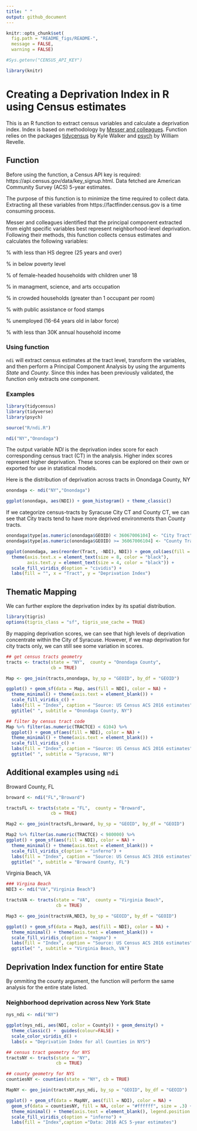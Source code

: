 ---
title: " "
output: github_document
---

```{r setup, include=FALSE}
knitr::opts_chunk$set(
  fig.path = "README_figs/README-",
  message = FALSE,
  warning = FALSE)

#Sys.getenv("CENSUS_API_KEY")

library(knitr)

```

# Creating a Deprivation Index in R using Census estimates

This is an R function to extract census variables and calculate a deprivation index. Index is based on methodology by [Messer and colleagues](https://www.ncbi.nlm.nih.gov/pubmed/17031568).  Function relies on the packages [tidycensus](https://walkerke.github.io/tidycensus/) by Kyle Walker and [psych](https://personality-project.org/r/psych/) by William Revelle. 

## Function

Before using the function, a Census API key is required: https://api.census.gov/data/key_signup.html.  Data fetched are American Community Survey (ACS) 5-year estimates. 

The purpose of this function is to minimize the time required to collect data. Extracting all these variables from https://factfinder.census.gov is a time consuming process.  

Messer and colleagues identified that the principal component extracted from eight specific variables best represent neighborhood-level deprivation.  Following their methods, this function collects census estimates and calculates the following variables:

% with less than HS degree (25 years and over)

% in below poverty level

% of female-headed households with children uner 18

% in managment, science, and arts occupation

% in crowded households (greater than 1 occupant per room)

% with public assistance or food stamps

% unemployed (16-64 years old in labor force)

% with less than 30K annual household income

### Using function

`ndi` will extract census estimates at the tract level, transform the variables, and then perform a Principal Component Analysis by using the arguments *State* and *County*.  Since this index has been previously validated, the function only extracts one component.  

### Examples
``` {r, echo = TRUE}
library(tidycensus)
library(tidyverse)
library(psych)

source("R/ndi.R")

ndi("NY","Onondaga")

```

The output variable _NDI_ is the deprivation index score for each corresponding census tract (CT) in the analysis.  Higher index scores represent higher deprivation.  These scores can be explored on their own or exported for use in statistical models.  

Here is the distribution of deprivation across tracts in Onondaga County, NY 

``` {r, echo = TRUE}
onondaga <- ndi("NY","Onondaga")

ggplot(onondaga, aes(NDI)) + geom_histogram() + theme_classic()

```

If we categorize census-tracts by Syracuse City CT and County CT, we can see that City tracts tend to have more deprived environments than County tracts.

``` {r, echo = TRUE}
onondaga$type[as.numeric(onondaga$GEOID) < 36067006104] <- "City Tract"
onondaga$type[as.numeric(onondaga$GEOID) >= 36067006104] <- "County Tract"

ggplot(onondaga, aes(reorder(Tract, -NDI), NDI)) + geom_col(aes(fill = type)) + coord_flip() +
  theme(axis.text.x = element_text(size = 8, color = "black"), 
        axis.text.y = element_text(size = 4, color = "black")) +
  scale_fill_viridis_d(option = "cividis") + 
  labs(fill = "", x = "Tract", y = "Deprivation Index")
```

## Thematic Mapping

We can further explore the deprivation index by its spatial distribution.  

``` {r, echo = TRUE}
library(tigris)
options(tigris_class = "sf", tigris_use_cache = TRUE)

```


By mapping deprivation scores, we can see that high levels of deprivation concentrate within the City of Syracuse.  However, if we map deprivation for city tracts only, we can still see some variation in scores.


``` {r, echo = TRUE}
## get census tracts geometry
tracts <- tracts(state = "NY",  county = "Onondaga County",
                 cb = TRUE)

Map <- geo_join(tracts,onondaga, by_sp = "GEOID", by_df = "GEOID")

ggplot() + geom_sf(data = Map, aes(fill = NDI), color = NA) +
  theme_minimal() + theme(axis.text = element_blank()) +
  scale_fill_viridis_c() +
  labs(fill = "Index", caption = "Source: US Census ACS 2016 estimates")+
  ggtitle(" ", subtitle = "Onondaga County, NY")

```


``` {r, echo = TRUE}
## filter by census tract code
Map %>% filter(as.numeric(TRACTCE) < 6104) %>%
  ggplot() + geom_sf(aes(fill = NDI), color = NA) +
  theme_minimal() + theme(axis.text = element_blank()) +
  scale_fill_viridis_c() +
  labs(fill = "Index", caption = "Source: US Census ACS 2016 estimates")+
  ggtitle(" ", subtitle = "Syracuse, NY")
```

## Additional examples using `ndi`

Broward County, FL

``` {r, echo = TRUE}
broward <- ndi("FL","Broward")

tractsFL <- tracts(state = "FL",  county = "Broward",
                 cb = TRUE)

Map2 <- geo_join(tractsFL,broward, by_sp = "GEOID", by_df = "GEOID")

Map2 %>% filter(as.numeric(TRACTCE) < 980000) %>%  
ggplot() + geom_sf(aes(fill = NDI), color = NA) +
  theme_minimal() + theme(axis.text = element_blank()) +
  scale_fill_viridis_c(option = "inferno") +
  labs(fill = "Index", caption = "Source: US Census ACS 2016 estimates")+
  ggtitle(" ", subtitle = "Broward County, FL")

```

Virginia Beach, VA

``` {r, echo = TRUE}
### Virgina Beach
NDI3 <- ndi("VA","Virginia Beach")

tractsVA <- tracts(state = "VA",  county = "Virginia Beach",
                   cb = TRUE)

Map3 <- geo_join(tractsVA,NDI3, by_sp = "GEOID", by_df = "GEOID")

ggplot() + geom_sf(data = Map3, aes(fill = NDI), color = NA) +
  theme_minimal() + theme(axis.text = element_blank()) +
  scale_fill_viridis_c(option = "magma") +
  labs(fill = "Index", caption = "Source: US Census ACS 2016 estimates")+
  ggtitle(" ", subtitle = "Virginia Beach, VA")
```


## Deprivation Index function for entire State

By ommiting the county argument, the function will perform the same analysis for the entire state listed. 


### Neighborhood deprivation across New York State

``` {r, echo = TRUE, fig.height= 8, fig.width=10}

nys_ndi <- ndi("NY")

ggplot(nys_ndi, aes(NDI, color = County)) + geom_density() + 
  theme_classic() +  guides(colour=FALSE) + 
  scale_color_viridis_d() +
  labs(x = "Deprivation Index for all Counties in NYS")

```

``` {r, echo = TRUE, fig.height= 8, fig.width=10}

## census tract geometry for NYS 
tractsNY <- tracts(state = "NY",
                   cb = TRUE)

## county geometry for NYS
countiesNY <- counties(state = "NY", cb = TRUE)

MapNY <- geo_join(tractsNY,nys_ndi, by_sp = "GEOID", by_df = "GEOID")

ggplot() + geom_sf(data = MapNY, aes(fill = NDI), color = NA) +
  geom_sf(data = countiesNY, fill = NA, color = "#ffffff", size = .3) + 
  theme_minimal() + theme(axis.text = element_blank(), legend.position = "bottom") +
  scale_fill_viridis_c(option = "inferno") +
  labs(fill = "Index",caption ="Data: 2016 ACS 5-year estimates") 
```
